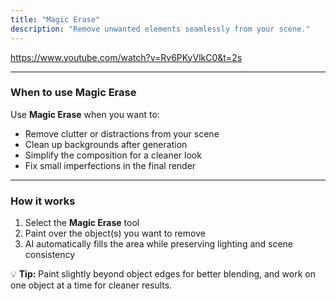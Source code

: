 ```yaml
---
title: "Magic Erase"
description: "Remove unwanted elements seamlessly from your scene."
---
```


https://www.youtube.com/watch?v=Rv6PKyVlkC0&t=2s

---

### When to use Magic Erase

Use **Magic Erase** when you want to:

- Remove clutter or distractions from your scene
- Clean up backgrounds after generation
- Simplify the composition for a cleaner look
- Fix small imperfections in the final render

---

### How it works

1. Select the **Magic Erase** tool
2. Paint over the object(s) you want to remove
3. AI automatically fills the area while preserving lighting and scene consistency

💡 **Tip:** Paint slightly beyond object edges for better blending, and work on one object at a time for cleaner results.